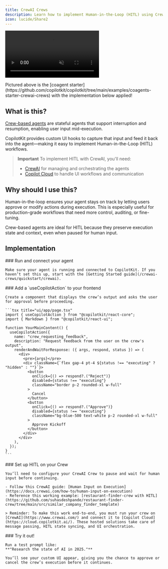 ```yaml
---
title: CrewAI Crews
description: Learn how to implement Human-in-the-Loop (HITL) using CrewAI Crews.
icon: lucide/Share2
---
```



<video
  src="https://cdn.copilotkit.ai/docs/copilotkit/images/coagents/node-hitl.mp4"
  className="rounded-lg shadow-xl"
  loop
  playsInline
  controls
  autoPlay
  muted
/>

<Callout type="info">
  Pictured above is the [coagent starter](https://github.com/copilotkit/copilotkit/tree/main/examples/coagents-starter-crewai-crews)
  with the implementation below applied!
</Callout>

## What is this?

[Crew-based agents](https://docs.crewai.com/concepts/crews) are stateful agents that support interruption and resumption, enabling user input mid-execution.

CopilotKit provides custom UI hooks to capture that input and feed it back into the agent—making it easy to implement Human-in-the-Loop (HITL) workflows.

> **Important**
> To implement HITL with CrewAI, you'll need:
> - [CrewAI](https://www.crewai.com/) for managing and orchestrating the agents
> - [Copilot Cloud](https://cloud.copilotkit.ai/) to handle UI workflows and communication

## Why should I use this?

Human-in-the-loop ensures your agent stays on track by letting users approve or modify actions during execution. This is especially useful for production-grade workflows that need more control, auditing, or fine-tuning.

Crew-based agents are ideal for HITL because they preserve execution state and context, even when paused for human input.

## Implementation

<Steps>
  <Step>
    ### Run and connect your agent

    Make sure your agent is running and connected to CopilotKit. If you haven’t set this up, start with the [Getting Started guide](/crewai-crews/quickstart/crewai).

  </Step>


  <Step>
    ### Add a `useCopilotAction` to your frontend

    Create a component that displays the crew’s output and asks the user for approval before proceeding.

    ```tsx title="ui/app/page.tsx"
    import { useCopilotAction } from "@copilotkit/react-core";
    import { Markdown } from "@copilotkit/react-ui";

    function YourMainContent() {
      useCopilotAction({
        name: "crew_requesting_feedback",
        description: "Request feedback from the user on the crew's output",
        renderAndWaitForResponse: ({ args, respond, status }) => (
          <div>
            <pre>{args}</pre>
            <div className={`flex gap-4 pt-4 ${status !== "executing" ? "hidden" : ""}`}>
              <button
                onClick={() => respond?.("Reject")}
                disabled={status !== "executing"}
                className="border p-2 rounded-xl w-full"
              >
                Cancel
              </button>
              <button
                onClick={() => respond?.("Approve")}
                disabled={status !== "executing"}
                className="bg-blue-500 text-white p-2 rounded-xl w-full"
              >
                Approve Kickoff
              </button>
            </div>
          </div>
        ),
      });
    }
    ```
  </Step>

  <Step>
    ### Set up HITL on your Crew

    You’ll need to configure your CrewAI Crew to pause and wait for human input before continuing.

    - Follow this CrewAI guide: [Human Input on Execution](https://docs.crewai.com/how-to/human-input-on-execution)
    - Reference this working example: [restaurant-finder-crew with HITL](https://github.com/suhasdeshpande/restaurant-finder-crew/tree/main/src/similar_company_finder_template)

    > Reminder: To make this work end-to-end, you must run your crew on [CrewAI](https://www.crewai.com/) and connect it to [Copilot Cloud](https://cloud.copilotkit.ai/). These hosted solutions take care of message passing, HITL state syncing, and UI orchestration.
  </Step>

  <Step>
    ### Try it out!

    Run a test prompt like:
    **"Research the state of AI in 2025."**

    You’ll see your custom UI appear, giving you the chance to approve or cancel the crew’s execution before it continues.
  </Step>
</Steps>
